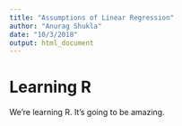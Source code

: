```yaml
---
title: "Assumptions of Linear Regression"
author: "Anurag Shukla"
date: "10/3/2018"
output: html_document
---
```


# Learning R 

We're learning R. It's going to be amazing. 
